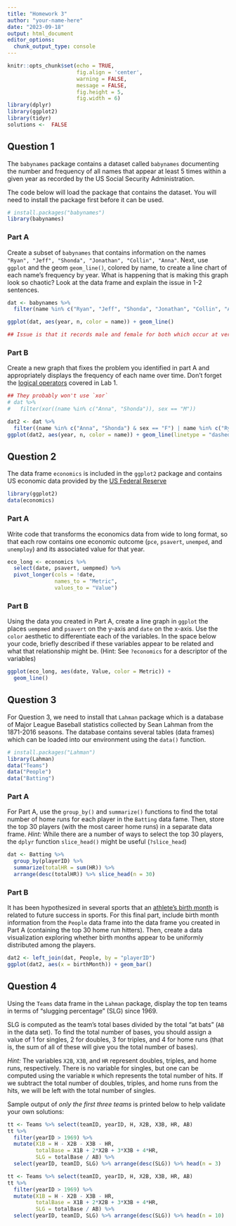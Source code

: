 ```yaml
---
title: "Homework 3"
author: "your-name-here"
date: "2023-09-18"
output: html_document
editor_options: 
  chunk_output_type: console
---
```


```r
knitr::opts_chunk$set(echo = TRUE, 
                      fig.align = 'center', 
                      warning = FALSE, 
                      message = FALSE,
                      fig.height = 5, 
                      fig.width = 6) 
library(dplyr)
library(ggplot2)
library(tidyr)
solutions <-  FALSE
```

## Question 1

The `babynames` package contains a dataset called `babynames` documenting the number and frequency of all names that appear at least 5 times within a given year as recorded by the US Social Security Administration.

The code below will load the package that contains the dataset. You will need to install the package first before it can be used.

```r
# install.packages("babynames")
library(babynames)
```

### Part A

Create a subset of `babynames` that contains information on the names `"Ryan", "Jeff", "Shonda", "Jonathan", "Collin", "Anna"`. Next, use `ggplot` and the geom `geom_line()`, colored by name, to create a line chart of each name's frequency by year. What is happening that is making this graph look so chaotic? Look at the data frame and explain the issue in 1-2 sentences.

```r
dat <- babynames %>% 
  filter(name %in% c("Ryan", "Jeff", "Shonda", "Jonathan", "Collin", "Anna"))

ggplot(dat, aes(year, n, color = name)) + geom_line()

## Issue is that it records male and female for both which occur at very different frequencies
```

### Part B

Create a new graph that fixes the problem you identified in part A and appropriately displays the frequency of each name over time. Don't forget the [logical operators](https://collinn.github.io/teaching/2023/labs/intro1.html#Logical_Conditions_and_Subsetting) covered in Lab 1.

```r
## They probably won't use `xor`
# dat %>% 
#   filter(xor((name %in% c("Anna", "Shonda")), sex == "M"))

dat2 <- dat %>% 
  filter((name %in% c("Anna", "Shonda") & sex == "F") | name %in% c("Ryan", "Jeff", "Jonathan", "Collin") & sex == "M")
ggplot(dat2, aes(year, n, color = name)) + geom_line(linetype = "dashed")
```


## Question 2

The data frame `economics` is included in the `ggplot2` package and contains US economic data provided by the [US Federal Reserve](https://fred.stlouisfed.org/)

```r
library(ggplot2)
data(economics)
```

### Part A

Write code that transforms the economics data from wide to long format, so that each row contains one economic outcome (`pce`, `psavert`, `unemped`, and `unemploy`) and its associated value for that year. 

```r
eco_long <- economics %>% 
  select(date, psavert, uempmed) %>% 
  pivot_longer(cols = !date, 
               names_to = "Metric", 
               values_to = "Value")
```


### Part B

Using the data you created in Part A, create a line graph in `ggplot` the places `uempmed` and `psavert` on the y-axis and `date` on the x-axis. Use the `color` aesthetic to differentiate each of the variables. In the space below your code, briefly described if these variables appear to be related and what that relationship might be. (Hint: See `?economics` for a descriptor of the variables)


```r
ggplot(eco_long, aes(date, Value, color = Metric)) +
  geom_line()
```


## Question 3

For Question 3, we need to install that `Lahman` package which is a database of Major League Baseball statistics collected by Sean Lahman from the 1871-2016 seasons. The database contains several tables (data frames) which can be loaded into our environment using the `data()` function.

```r
# install.packages("Lahman")
library(Lahman)
data("Teams")
data("People")
data("Batting")
```


### Part A

For Part A, use the `group_by()` and `summarize()` functions to find the total number of home runs for each player in the `Batting` data fame. Then, store the top 30 players (with the most career home runs) in a separate data frame. *Hint:* While there are a number of ways to select the top 30 players, the `dplyr` function `slice_head()` might be useful (`?slice_head`)

```r
dat <- Batting %>% 
  group_by(playerID) %>% 
  summarize(totalHR = sum(HR)) %>% 
  arrange(desc(totalHR)) %>% slice_head(n = 30)
```

### Part B

It has been hypothesized in several sports that an [athlete's birth month](https://fivethirtyeight.com/features/why-athletes-birthdays-affect-who-goes-pro-and-who-becomes-a-star/) is related to future success in sports. For this final part, include birth month information from the `People` data frame into the data frame you created in Part A (containing the top 30 home run hitters). Then, create a data visualization exploring whether birth months appear to be uniformly distributed among the players.

```r
dat2 <- left_join(dat, People, by = "playerID")
ggplot(dat2, aes(x = birthMonth)) + geom_bar()
```


## Question 4

Using the `Teams` data frame in the `Lahman` package, display the top ten teams in terms of "slugging percentage" (SLG) since 1969.

SLG is computed as the team's total bases divided by the total "at bats" (`AB` in the data set). To find the total number of bases, you should assign a value of 1 for singles, 2 for doubles, 3 for triples, and 4 for home runs (that is, the sum of all of these will give you the total number of bases).

*Hint:* The variables `X2B`, `X3B`, and `HR` represent doubles, triples, and home runs, respectively. There is no variable for singles, but one can be computed using the variable `H` which represents the total number of hits. If we subtract the total number of doubles, triples, and home runs from the hits, we will be left with the total number of singles.

Sample output of *only the first three teams* is printed below to help validate your own solutions:

```r
tt <- Teams %>% select(teamID, yearID, H, X2B, X3B, HR, AB)
tt %>% 
  filter(yearID > 1969) %>%
  mutate(X1B = H - X2B - X3B - HR, 
         totalBase = X1B + 2*X2B + 3*X3B + 4*HR, 
         SLG = totalBase / AB) %>% 
  select(yearID, teamID, SLG) %>% arrange(desc(SLG)) %>% head(n = 3)
```



```r
tt <- Teams %>% select(teamID, yearID, H, X2B, X3B, HR, AB)
tt %>% 
  filter(yearID > 1969) %>%
  mutate(X1B = H - X2B - X3B - HR, 
         totalBase = X1B + 2*X2B + 3*X3B + 4*HR, 
         SLG = totalBase / AB) %>% 
  select(yearID, teamID, SLG) %>% arrange(desc(SLG)) %>% head(n = 10)
```






